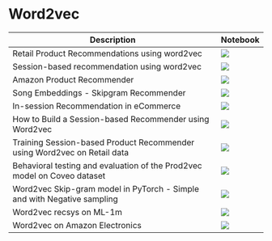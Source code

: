 # Word2vec

| Description | Notebook | 
| ----------- | -------- |
| Retail Product Recommendations using word2vec | <a href="https://nbviewer.org/github/recohut/notebook/blob/master/_notebooks/2021-04-24-rec-medium-word2vec.ipynb" alt=""> <img src="https://colab.research.google.com/assets/colab-badge.svg" /></a>|
| Session-based recommendation using word2vec | <a href="https://nbviewer.org/github/recohut/notebook/blob/master/_notebooks/2021-06-11-recostep-session-based-recommender-using-word2vec.ipynb" alt=""> <img src="https://colab.research.google.com/assets/colab-badge.svg" /></a>|
| Amazon Product Recommender | <a href="https://nbviewer.org/github/recohut/notebook/blob/master/_notebooks/2021-07-10-amazon-women-apparel-tfidf-word2vec.ipynb" alt=""> <img src="https://colab.research.google.com/assets/colab-badge.svg" /></a>|
| Song Embeddings - Skipgram Recommender | <a href="https://nbviewer.org/github/recohut/notebook/blob/master/_notebooks/2021-07-10-song-recommender-skipgram-word2vec.ipynb" alt=""> <img src="https://colab.research.google.com/assets/colab-badge.svg" /></a>|
| In-session Recommendation in eCommerce | <a href="https://nbviewer.org/github/recohut/notebook/blob/master/_notebooks/2021-07-19-session-based-prod2vec-coveo.ipynb" alt=""> <img src="https://colab.research.google.com/assets/colab-badge.svg" /></a>|
| How to Build a Session-based Recommender using Word2vec | <a href="https://nbviewer.org/github/recohut/notebook/blob/master/_notebooks/2021-07-27-session-based-word2vec.ipynb" alt=""> <img src="https://colab.research.google.com/assets/colab-badge.svg" /></a>|
| Training Session-based Product Recommender using Word2vec on Retail data | <a href="https://nbviewer.org/github/recohut/notebook/blob/master/_notebooks/2022-01-12-sess-word2vec.ipynb" alt=""> <img src="https://colab.research.google.com/assets/colab-badge.svg" /></a>|
| Behavioral testing and evaluation of the Prod2vec model on Coveo dataset | <a href="https://nbviewer.org/github/recohut/notebook/blob/master/_notebooks/2022-01-19-prod2vec-beh.ipynb" alt=""> <img src="https://colab.research.google.com/assets/colab-badge.svg" /></a>|
| Word2vec Skip-gram model in PyTorch - Simple and with Negative sampling | <a href="https://nbviewer.org/github/recohut/notebook/blob/master/_notebooks/2022-01-26-word2vec.ipynb" alt=""> <img src="https://colab.research.google.com/assets/colab-badge.svg" /></a>|
| Word2vec recsys on ML-1m | <a href="https://nbviewer.org/github/recohut/notebook/blob/master/_notebooks/T575724%20%7C%20Word2vec%20RecSys%20on%20ML-1m.ipynb" alt=""> <img src="https://colab.research.google.com/assets/colab-badge.svg" /></a>|
| Word2vec on Amazon Electronics | <a href="https://nbviewer.org/github/recohut/notebook/blob/master/_notebooks/recograph-05-word2vec-amazon-electronics.ipynb" alt=""> <img src="https://colab.research.google.com/assets/colab-badge.svg" /></a>|

